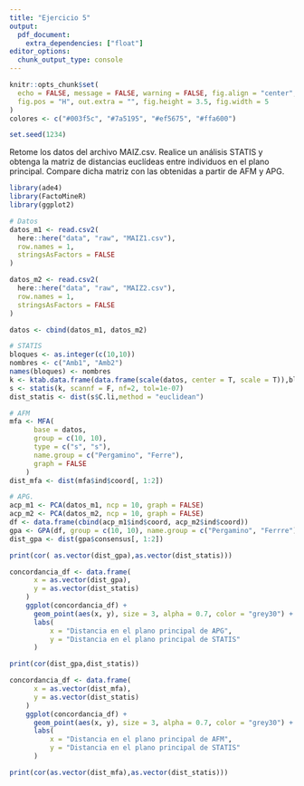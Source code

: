 ```yaml
---
title: "Ejercicio 5"
output: 
  pdf_document:
    extra_dependencies: ["float"]
editor_options: 
  chunk_output_type: console
---
```


```r
knitr::opts_chunk$set(
  echo = FALSE, message = FALSE, warning = FALSE, fig.align = "center",
  fig.pos = "H", out.extra = "", fig.height = 3.5, fig.width = 5
)
colores <- c("#003f5c", "#7a5195", "#ef5675", "#ffa600")

set.seed(1234)

```


Retome los datos del archivo MAIZ.csv. Realice un análisis STATIS y obtenga la matriz de distancias euclídeas entre individuos en el plano principal. Compare dicha matriz con las obtenidas a partir de AFM y APG.



```r
library(ade4)
library(FactoMineR)
library(ggplot2)

```

```r
# Datos
datos_m1 <- read.csv2(
  here::here("data", "raw", "MAIZ1.csv"), 
  row.names = 1, 
  stringsAsFactors = FALSE
)

datos_m2 <- read.csv2(
  here::here("data", "raw", "MAIZ2.csv"), 
  row.names = 1, 
  stringsAsFactors = FALSE
)

datos <- cbind(datos_m1, datos_m2)

```


```r
# STATIS
bloques <- as.integer(c(10,10))
nombres <- c("Amb1", "Amb2")
names(bloques) <- nombres
k <- ktab.data.frame(data.frame(scale(datos, center = T, scale = T)),bloques)
s <- statis(k, scannf = F, nf=2, tol=1e-07)
dist_statis <- dist(s$C.li,method = "euclidean")
```


```r
# AFM
mfa <- MFA(
      base = datos, 
      group = c(10, 10), 
      type = c("s", "s"), 
      name.group = c("Pergamino", "Ferre"),
      graph = FALSE
    )
dist_mfa <- dist(mfa$ind$coord[, 1:2])
```


```r
# APG.
acp_m1 <- PCA(datos_m1, ncp = 10, graph = FALSE)
acp_m2 <- PCA(datos_m2, ncp = 10, graph = FALSE)
df <- data.frame(cbind(acp_m1$ind$coord, acp_m2$ind$coord))
gpa <- GPA(df, group = c(10, 10), name.group = c("Pergamino", "Ferrre"), graph = FALSE)
dist_gpa <- dist(gpa$consensus[, 1:2])
```


```r
print(cor( as.vector(dist_gpa),as.vector(dist_statis)))

concordancia_df <- data.frame(
      x = as.vector(dist_gpa),
      y = as.vector(dist_statis)
    )
    ggplot(concordancia_df) + 
      geom_point(aes(x, y), size = 3, alpha = 0.7, color = "grey30") + 
      labs(
          x = "Distancia en el plano principal de APG",
          y = "Distancia en el plano principal de STATIS"
      )

print(cor(dist_gpa,dist_statis))
```

```r

concordancia_df <- data.frame(
      x = as.vector(dist_mfa),
      y = as.vector(dist_statis)
    )
    ggplot(concordancia_df) + 
      geom_point(aes(x, y), size = 3, alpha = 0.7, color = "grey30") + 
      labs(
          x = "Distancia en el plano principal de AFM",
          y = "Distancia en el plano principal de STATIS"
      )

print(cor(as.vector(dist_mfa),as.vector(dist_statis)))
```

